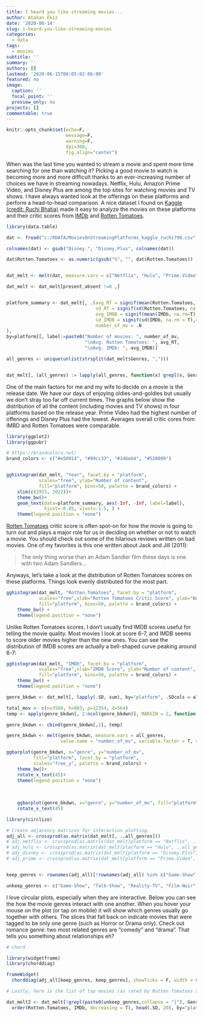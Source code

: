 ```yaml
---
title: I heard you like streaming movies...
author: Atakan Ekiz
date: '2020-06-14'
slug: i-heard-you-like-streaming-movies
categories:
  - data
tags:
  - movies
subtitle: ''
summary: ''
authors: []
lastmod: '2020-06-15T00:05:02-06:00'
featured: no
image:
  caption: ''
  focal_point: ''
  preview_only: no
projects: []
commentable: true
---
```



```r



knitr::opts_chunk$set(echo=F,
                      message=F,
                      warning=F,
                      dpi=300,
                      fig.align="center")
```


When was the last time you wanted to stream a movie and spent more time searching for one than watching it? Picking a good movie to watch is becoming more and more difficult thanks to an ever-increasing number of choices we have in streaming nowadays. Netflix, Hulu, Amazon Prime Video, and Disney Plus are among the top sites for watching movies and TV shows. I have always wanted look at the offerings on these platforms and perform a head-to-head comparison. A nice dataset I found on [Kaggle (credit: Ruchi Bhatia)](https://www.kaggle.com/ruchi798/movies-on-netflix-prime-video-hulu-and-disney) made it easy to analyze the movies on these platforms and their critic scores from [IMDb](https://www.imdb.com/) and [Rotten Tomatoes](https://www.rottentomatoes.com/).




```r

library(data.table)

dat <- fread("c:/RDATA/MoviesOnStreamingPlatforms_kaggle_ruchi798.csv", check.names = T)

colnames(dat) <- gsub("Disney.", "Disney.Plus", colnames(dat))

dat$Rotten.Tomatoes <- as.numeric(gsub("%", "", dat$Rotten.Tomatoes))


dat_melt <- melt(dat, measure.vars = c("Netflix", "Hulu", "Prime.Video", "Disney.Plus"), variable.name = "platform", value="present_absent")

dat_melt <- dat_melt[present_absent !=0 ,]


platform_summary <- dat_melt[, .(avg_RT = signif(mean(Rotten.Tomatoes, na.rm = T), 4),
                                 sd_RT = signif(sd(Rotten.Tomatoes, na.rm = T), 4),
                                 avg_IMDB = signif(mean(IMDb, na.rm=T), 4),
                                 sd_IMDB = signif(sd(IMDb, na.rm = T),4),
                                 number_of_mv = .N
),
by=platform][, label:=paste0("Number of movies: ", number_of_mv,
                             "\nAvg. Rotten Tomatoes: ", avg_RT,
                             "\nAvg. IMDb: ", avg_IMDB)]

all_genres <- unique(unlist(strsplit(dat_melt$Genres, ",")))


dat_melt[, (all_genres) := lapply(all_genres, function(x) grepl(x, Genres))] 


```


One of the main factors for me and my wife to decide on a movie is the release date. We have our days of enjoying oldies-and-goldies but usually we don't stray too far off current times. The graphs below show the distribution of all the content (including movies and TV shows) in four platforms based on the release year. Prime Video had the highest number of offerings and Disney Plus had the lowest. Averages overall critic cores from IMBD and Rotten Tomatoes were comparable. 


```r

library(ggplot2)
library(ggpubr)

# https://brandcolors.net/
brand_colors <- c("#e50914", "#99cc33", "#146eb4", "#520099")


gghistogram(dat_melt, "Year", facet.by = "platform", 
            scales="free", ylab="Number of content",
            fill="platform", bins=50, palette = brand_colors) +
    xlim(c(1925, 2022))+
    theme_bw()+
    geom_text(data=platform_summary, aes(-Inf, -Inf, label=label),
              hjust=-0.05, vjust=-1.5, ) +
    theme(legend.position = "none")

```

[Rotten Tomatoes](https://www.rottentomatoes.com/) critic score is often spot-on for how the movie is going to turn out and plays a major role for us in deciding on whether or not to watch a movie. You should check out some of the hilarious reviews written on bad movies. One of my favorites is this one written about Jack and Jill (2011):

> The only thing worse than an Adam Sandler film these days is one with two Adam Sandlers...

Anyways, let's take a look at the distribution of Rotten Tomatoes scores on these platforms. Things look evenly distributed for the most part. 

```r


gghistogram(dat_melt, "Rotten.Tomatoes", facet.by = "platform", 
            scales="free",xlab="Rotten Tomatoes Critic Score", ylab="Number of content",
            fill="platform", bins=50, palette = brand_colors) +
    theme_bw() +
    theme(legend.position = "none")


```

Unlike Rotten Tomatoes scores, I don't usually find IMDB scores useful for telling the movie quality. Most movies I look at score 6-7, and IMDB seems to score older movies higher than the new ones. You can see the distribution of IMDB scores are actually a bell-shaped curve peaking around 6-7:

```r

gghistogram(dat_melt, "IMDb", facet.by = "platform", 
            scales="free",xlab="IMDB Score", ylab="Number of content",
            fill="platform", bins=50, palette = brand_colors) +
    theme_bw() +
    theme(legend.position = "none")


```



```r


genre_bkdwn <- dat_melt[, lapply(.SD, sum), by="platform", .SDcols = all_genres]

total_mov <- c(n=3560, h=903, p=12354, d=564)
temp <- apply(genre_bkdwn[, 2:ncol(genre_bkdwn)], MARGIN = 2, function(x) 100*x/a)

genre_bkdwn <- cbind(genre_bkdwn[,1], temp)

genre_bkdwn <- melt(genre_bkdwn, measure.vars = all_genres,
                    value.name = "number_of_mv", variable.factor = T, variable.name = "genre")

ggbarplot(genre_bkdwn, x="genre", y="number_of_mv", 
          fill="platform", facet.by = "platform", 
          scales="free_y", palette = brand_colors) +
    theme_bw()+
    rotate_x_text(45)+
    theme(legend.position = "none")
    
    
    
    ggbarplot(genre_bkdwn, x="genre", y="number_of_mv", fill="platform") +
    rotate_x_text(45)


```



```r

library(circlize)

# Create adjacency matrices for interaction plotting.
adj_all <- crossprod(as.matrix(dat_melt[, ..all_genres]))
# adj_netflix <- crossprod(as.matrix(dat_melt[platform == "Netflix", ..all_genres]))
# adj_hulu <- crossprod(as.matrix(dat_melt[platform == "Hulu", ..all_genres]))
# adj_disney <- crossprod(as.matrix(dat_melt[platform == "Disney.Plus", ..all_genres]))
# adj_prime <- crossprod(as.matrix(dat_melt[platform == "Prime.Video", ..all_genres]))


keep_genres <- rownames(adj_all)[!rownames(adj_all) %in% c("Game-Show", "Talk-Show", "Reality-TV", "Film-Noir", "News", "Short", "Documentary", "Sport", "Family", "Biography", "Music")]

unkeep_genres <- c("Game-Show", "Talk-Show", "Reality-TV", "Film-Noir", "News", "Short", "Documentary", "Sport", "Family", "Biography", "Music")

```

I love circular plots, especially when they are interactive. Below you can see the how the movie genres interact with one another. When you hover your mouse on the plot (or tap on mobile) it will show which genres usually go together with others. The slices that fall back on indicate movies that were tagged to be only one genre (such as Horror or Drama only). Check out romance genre: two most related genres are "comedy" and "drama". That tells you something about relationships eh?

```r

# chord

library(widgetframe)
library(chorddiag)

frameWidget(
  chorddiag(adj_all[keep_genres, keep_genres], showTicks = F, width = 650, height = 650))

```





```r

# Lastly, here is the list of top movies (as rated by Rotten Tomatoes scores) on each platform. How many of these have you seen already?

dat_melt2 <- dat_melt[!grepl(paste0(unkeep_genres,collapse = "|"), Genres), ][
  order(Rotten.Tomatoes, IMDb, decreasing = T), head(.SD, 20), by="platform"]

```





